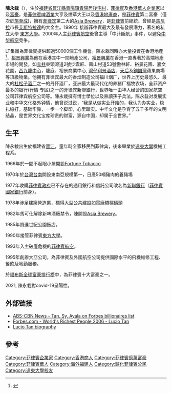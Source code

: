 {{refimprove|time=2014-04-08T22:46:51+00:00}}
{{Advert|time=2016-08-01}} 
'''陳永栽'''（{{bd|1934年|7月17日|catIdx=C陳}}），生於[[福建省|福建省]][[晉江縣|晉江縣]][[青陽鎮|青陽鎮]][[青陽居|青陽居]][[後宅村|後宅村]]，[[菲律賓|菲律賓]]及[[香港|香港]][[華人|華人]][[企業家|企業家]]以及[[富豪|富豪]]，是[[菲律賓|菲律賓]][[啤酒業|啤酒業]]大亨及煙草大王以及[[香港|香港]][[地產商|地產商]]，是[[菲律賓|菲律賓]]第二富豪（僅次於[[施至成_(企業家)|施至成]])，擁有[[菲律宾|菲律宾]]第二大的[[Asia_Brewery|Asia Brewery]]，是[[菲律賓|菲律賓]]前總統、曾經是[[馬尼拉|馬尼拉]]市長[[艾斯特拉達|艾斯特拉達]]的大金主。1990年 接辦菲律賓最大及最有發展潛力，著名的私立大學 [[東方大學|東方大學]]。2000年入主[[菲律賓航空|菲律賓航空]]後曾主導「中菲斷航」事件，以避免[[中华航空|中华航空]]竞争。

LT集團為菲律賓提供超過50000個工作機會。陳永栽同時亦大量投資在香港地產<ref>{{cite web |url=http://www.etonhold.com/templates/T_second/index.aspx?nodeid=9 |title=存档副本 |accessdate=2013-03-26 |deadurl=yes |archiveurl=https://web.archive.org/web/20130908031031/http://etonhold.com/templates/T_second/index.aspx?nodeid=9 |archivedate=2013-09-08 }}</ref>，[[裕景興業|裕景興業]]為他在香港其中一間地產公司，[[裕景興業|裕景興業]]在香港一直專著於高端地產市場的開發，如[[赤柱|赤柱]]東頭灣道2號步雲軒、壽山村道53號傲林軒、裕景花園、嘉文花園，[[西九龍中心|西九龍中心]]，龍庭、裕景商業中心, [[灣仔|灣仔]][[利景酒店|利景酒店]]、[[天后_(香港)|天后]]及[[銅鑼灣|銅鑼灣]]蘋果商場等頂級物業。他拥有菲律宾最大的香烟制造公司福川烟厂，世界上历史最悠久、最大的[[琴酒|杜松子酒厂]]之一的丹怀酒厂，亚洲最大最现代化的养猪厂福牧农场，全菲资产最多的银行(行情 专区)之一的菲律宾新聯銀行，世界唯一由华人经营的国家航空公司菲律宾航空公司等。陳永栽擁有博士學位以及熟讀孫子兵法。陈永载对发展实业和中华文化格外钟情，他曾说过说，“我是从做实业开始的，我认为办实业，稳扎稳打，基础牢靠，一步一个脚印，心里踏实。中华文化是孕育了五千多年的文明结晶，是世界文化宝库珍贵的财富，源自中国，却属于全世界。”

==生平==
陳永栽出生於福建省[[晉江|晉江]]，童年時全家移民到菲律宾，後來畢業於[[遠東大學|遠東大學]]機械工程系。

1966年於一間不起眼小屋開設[[Fortune_Tobacco|Fortune Tobacco]]

1970年於[[台灣|台灣]][[台南|台南]]開設東南亞規模第一，日產50噸豬肉的養豬場

1977年收購[[菲律賓政府|菲律賓政府]]已不存在的通用銀行和信託公司改名為[[新聯銀行|新聯銀行]]（[[菲律賓國家銀行|菲律賓國家銀行]]前身）。

1978年涉足建築營造業，標得大型公共建設如電廠橋樑碼頭

1982年馬可仕解除新啤酒廠禁令，陳開設[[Asia_Brewery|Asia Brewery]]。

1985年買進世紀公園飯店。

1990年接管菲律賓[[東方大學|東方大學]]。

1993年入主破產危機的[[菲律賓航空|菲律賓航空]]。

1995年創辦大亞公司，為菲律賓及外國航空公司提供國際水平的飛機維修工程、餐飲及地勤服務。

於[[全球富豪排行榜|褔布斯全球富豪排行榜]]中，為菲律賓十大富豪之一。

2021, 陳永栽對covid-19呈陽性。

==外部链接==
*[https://web.archive.org/web/20060321051305/http://www.abs-cbnnews.com/topofthehour.aspx?StoryId=32291 ABS-CBN News - Tan, Sy, Ayala on Forbes billionaires list]
*[http://www.forbes.com//lists/2006/10/FQVX.html Forbes.com - World's Richest People 2006 - Lucio Tan] {{Wayback|url=http://www.forbes.com//lists/2006/10/FQVX.html |date=20160304133218 }}
*[https://web.archive.org/web/20080701114649/http://www.huayinet.org/biography/biography_luciotan.htm Lucio Tan biography]

==參考==
{{Reflist}}

{{Authority control}}
{{DEFAULTSORT:Tan陳}}
[[Category:菲律賓企業家|Category:菲律賓企業家]]
[[Category:香港商人|Category:香港商人]]
[[Category:菲律賓億萬富豪|Category:菲律賓億萬富豪]]
[[Category:菲律賓華人|Category:菲律賓華人]]
[[Category:海外福建人|Category:海外福建人]]
[[Category:歸化菲律賓公民|Category:歸化菲律賓公民]]
[[Category:遠東大學校友|Category:遠東大學校友]]